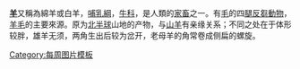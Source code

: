 '''[[羊]]'''又稱為綿羊或白羊，[[哺乳綱]]，[[牛科]]，是人類的[[家畜]]之一。有[[毛]]的四[[腿]][[反芻動物]]，[[羊毛]]的主要來源。原为[[北半球]]山地的产物，与[[山羊]]有亲缘关系；不同之处在于体形较胖，雄羊无须，两角生出后较为岔开，老母羊的角常卷成侧扁的螺旋。
<noinclude>[[Category:每周图片模板]]</noinclude>